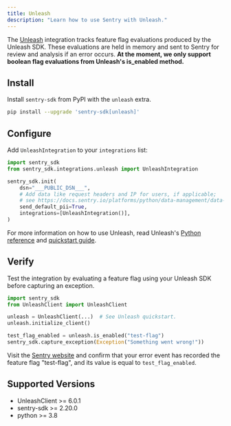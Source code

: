 ```yaml
---
title: Unleash
description: "Learn how to use Sentry with Unleash."
---
```


<PlatformContent includePath="feature-flags/prerelease-alert" />

The [Unleash](https://www.getunleash.io/) integration tracks feature flag evaluations produced by the Unleash SDK. These evaluations are held in memory and sent to Sentry for review and analysis if an error occurs. **At the moment, we only support boolean flag evaluations from Unleash's is_enabled method.**

## Install

Install `sentry-sdk` from PyPI with the `unleash` extra.

```bash
pip install --upgrade 'sentry-sdk[unleash]'
```

## Configure

Add `UnleashIntegration` to your `integrations` list:

```python
import sentry_sdk
from sentry_sdk.integrations.unleash import UnleashIntegration

sentry_sdk.init(
    dsn="___PUBLIC_DSN___",
    # Add data like request headers and IP for users, if applicable;
    # see https://docs.sentry.io/platforms/python/data-management/data-collected/ for more info
    send_default_pii=True,
    integrations=[UnleashIntegration()],
)
```

For more information on how to use Unleash, read Unleash's [Python reference](https://docs.getunleash.io/reference/sdks/python) and [quickstart guide](https://docs.getunleash.io/quickstart).

## Verify

Test the integration by evaluating a feature flag using your Unleash SDK before capturing an exception.

```python
import sentry_sdk
from UnleashClient import UnleashClient

unleash = UnleashClient(...)  # See Unleash quickstart.
unleash.initialize_client()

test_flag_enabled = unleash.is_enabled("test-flag")
sentry_sdk.capture_exception(Exception("Something went wrong!"))
```

Visit the [Sentry website](https://sentry.io/issues/) and confirm that your error
event has recorded the feature flag "test-flag", and its value is equal to `test_flag_enabled`.

## Supported Versions

- UnleashClient >= 6.0.1
- sentry-sdk >= 2.20.0
- python >= 3.8

<PlatformContent includePath="feature-flags/next-steps" />
